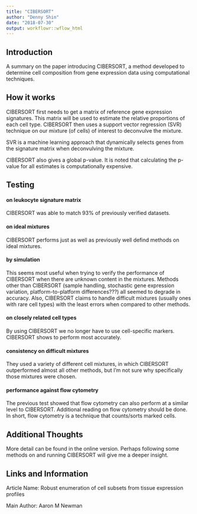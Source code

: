 ---
title: "CIBERSORT"
author: "Denny Shin"
date: "2018-07-30"
output: workflowr::wflow_html
---

## **Introduction**

A summary on the paper introducing CIBERSORT, a method developed to determine cell composition from gene expression data using computational techniques.

## **How it works**

CIBERSORT first needs to get a matrix of reference gene expression signatures. This matrix will be used to estimate the relative proportions of each cell type. CIBERSORT then uses a support vector regression (SVR) technique on our mixture (of cells) of interest to deconvulve the mixture. 

SVR is a machine learning approach that dynamically selects genes from the signature matrix when deconvulving the mixture.

CIBERSORT also gives a global p-value. It is noted that calculating the p-value for all estimates is computationally expensive.


## **Testing**

#### on leukocyte signature matrix

CIBERSORT was able to match 93% of previously verified datasets.

#### on ideal mixtures

CIBERSORT performs just as well as previously well defind methods on ideal mixtures.

#### by simulation

This seems most useful when trying to verify the performance of CIBERSORT when there are unknown content in the mixtures. Methods other than CIBERSORT (sample handling, stochastic gene expression variation, platform-to-platform differences???) all seemed to degrade in accuracy. Also, CIBERSORT claims to handle difficult mixtures (usually ones with rare cell types) with the least errors when compared to other methods.

#### on closely related cell types

By using CIBERSORT we no longer have to use cell-specific markers. CIBERSORT shows to perform most accurately.

#### consistency on difficult mixtures

They used a variety of different cell mixtures, in which CIBERSORT outperformed almost all other methods, but I'm not sure why specifically those mixtures were chosen.

#### performance against flow cytometry

The previous test showed that flow cytometry can also perform at a similar level to CIBERSORT. Additional reading on flow cytometry should be done. In short, flow cytometry is a technique that counts/sorts marked cells.


## **Additional Thoughts**

More detail can be found in the online version. Perhaps following some methods on and running CIBERSORT will give me a deeper insight.


## **Links and Information**

Article Name: Robust enumeration of cell subsets from tissue expression profiles

Main Author: Aaron M Newman

